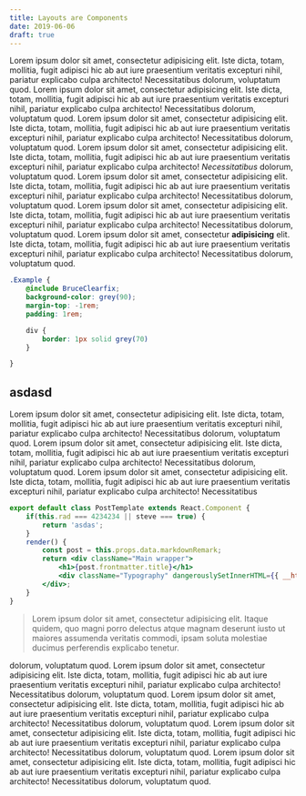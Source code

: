 ```yaml
---
title: Layouts are Components
date: 2019-06-06
draft: true
---
```


Lorem ipsum dolor sit amet, consectetur adipisicing elit. Iste dicta, totam, mollitia, fugit adipisci hic ab aut iure praesentium veritatis excepturi nihil, pariatur explicabo culpa architecto! Necessitatibus dolorum, voluptatum quod. Lorem ipsum dolor sit amet, consectetur adipisicing elit. Iste dicta, totam, mollitia, fugit adipisci hic ab aut iure praesentium veritatis excepturi nihil, pariatur explicabo culpa architecto! Necessitatibus dolorum, voluptatum quod. Lorem ipsum dolor sit amet, consectetur adipisicing elit. Iste dicta, totam, mollitia, fugit adipisci hic ab aut iure praesentium veritatis excepturi nihil, pariatur explicabo culpa architecto! Necessitatibus dolorum, voluptatum quod. Lorem ipsum dolor sit amet, consectetur adipisicing elit. Iste dicta, totam, mollitia, fugit adipisci hic ab aut iure praesentium veritatis excepturi nihil, pariatur explicabo culpa architecto! *Necessitatibus* dolorum, voluptatum quod. Lorem ipsum dolor sit amet, consectetur adipisicing elit. Iste dicta, totam, mollitia, fugit adipisci hic ab aut iure praesentium veritatis excepturi nihil, pariatur explicabo culpa architecto! Necessitatibus dolorum, voluptatum quod. Lorem ipsum dolor sit amet, consectetur adipisicing elit. Iste dicta, totam, mollitia, fugit adipisci hic ab aut iure praesentium veritatis excepturi nihil, pariatur explicabo culpa architecto! Necessitatibus dolorum, voluptatum quod.
Lorem ipsum dolor sit amet, consectetur **adipisicing** elit. Iste dicta, totam, mollitia, fugit adipisci hic ab aut iure praesentium veritatis excepturi nihil, pariatur explicabo culpa architecto! Necessitatibus dolorum, voluptatum quod.

```scss
.Example {
    @include BruceClearfix;
    background-color: grey(90);
    margin-top: -1rem;
    padding: 1rem;

    div {
        border: 1px solid grey(70)
    }

}

```


## asdasd

Lorem ipsum dolor sit amet, consectetur adipisicing elit. Iste dicta, totam, mollitia, fugit adipisci hic ab aut iure praesentium veritatis excepturi nihil, pariatur explicabo culpa architecto! Necessitatibus dolorum, voluptatum quod. Lorem ipsum dolor sit amet, consectetur adipisicing elit. Iste dicta, totam, mollitia, fugit adipisci hic ab aut iure praesentium veritatis excepturi nihil, pariatur explicabo culpa architecto! Necessitatibus dolorum, voluptatum quod. Lorem ipsum dolor sit amet, consectetur adipisicing elit. Iste dicta, totam, mollitia, fugit adipisci hic ab aut iure praesentium veritatis excepturi nihil, pariatur explicabo culpa architecto! Necessitatibus 


```jsx
export default class PostTemplate extends React.Component {
    if(this.rad === 4234234 || steve === true) {
        return 'asdas';
    }
    render() {
        const post = this.props.data.markdownRemark;
        return <div className="Main wrapper">
            <h1>{post.frontmatter.title}</h1>
            <div className="Typography" dangerouslySetInnerHTML={{ __html: post.html }} />
        </div>;
    }
}
```

> Lorem ipsum dolor sit amet, consectetur adipisicing elit. Itaque quidem, quo magni porro delectus atque magnam deserunt iusto ut maiores assumenda veritatis commodi, ipsam soluta molestiae ducimus perferendis explicabo tenetur.

dolorum, voluptatum quod. Lorem ipsum dolor sit amet, consectetur adipisicing elit. Iste dicta, totam, mollitia, fugit adipisci hic ab aut iure praesentium veritatis excepturi nihil, pariatur explicabo culpa architecto! Necessitatibus dolorum, voluptatum quod. Lorem ipsum dolor sit amet, consectetur adipisicing elit. Iste dicta, totam, mollitia, fugit adipisci hic ab aut iure praesentium veritatis excepturi nihil, pariatur explicabo culpa architecto! Necessitatibus dolorum, voluptatum quod. Lorem ipsum dolor sit amet, consectetur adipisicing elit. Iste dicta, totam, mollitia, fugit adipisci hic ab aut iure praesentium veritatis excepturi nihil, pariatur explicabo culpa architecto! Necessitatibus dolorum, voluptatum quod.
Lorem ipsum dolor sit amet, consectetur adipisicing elit. Iste dicta, totam, mollitia, fugit adipisci hic ab aut iure praesentium veritatis excepturi nihil, pariatur explicabo culpa architecto! Necessitatibus dolorum, voluptatum quod.
